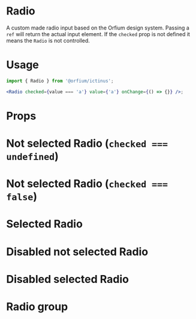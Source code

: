 
<Meta title="Design System/Radio" component={Radio} />

# Radio

A custom made radio input based on the Orfium design system. Passing a `ref` will return the actual input element.
If the `checked` prop is not defined it means the `Radio` is not controlled.

# Usage

```jsx
import { Radio } from '@orfium/ictinus';

<Radio checked={value === 'a'} value={'a'} onChange={() => {}} />;
```

# Props

<Props of={RadioWithoutForwardRef} />

# Not selected Radio (`checked === undefined`)

<Preview>
  <Story name="Not selected Radio  (`checked === undefined`)">
    <Stack>
      <Radio />
      <Radio filled={false} />
    </Stack>
  </Story>
</Preview>

# Not selected Radio (`checked === false`)

<Preview>
  <Story name="Not selected Radio (`checked === false`)">
    <Stack>
      <Radio checked={false} />
      <Radio filled={false} checked={false} />
    </Stack>
  </Story>
</Preview>

# Selected Radio

<Preview>
  <Story name="Selected Radio">
    <Radio checked={true} />
  </Story>
</Preview>

# Disabled not selected Radio

<Preview>
  <Story name="Disabled not selected Radio">
    <Stack>
      <Radio checked={false} disabled={true} />
      <Radio filled={false} checked={false} disabled={true} />
    </Stack>
  </Story>
</Preview>

# Disabled selected Radio

<Preview>
  <Story name="Disabled selected Radio">
    <Radio checked={true} disabled={true} />
  </Story>
</Preview>

# Radio group

<Preview>
  <Story name="Radio showcase">
    <RadioButtonsShowcase />
  </Story>
</Preview>
